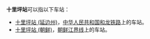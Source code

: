 '''十里坪站'''可以指以下车站：
* [[十里坪站_(延边州)|十里坪站 (延边州)]]，[[中华人民共和国|中华人民共和国]][[和龙铁路|和龙铁路]]上的车站。
* [[十里坪站_(朝鲜)|十里坪站 (朝鲜)]]，[[朝鲜|朝鲜]][[江界线|江界线]]上的车站。


{{disambig|S|CAT=四字车站名消歧义}}